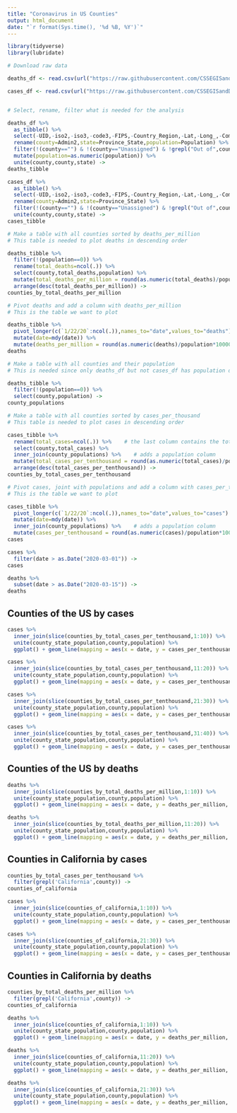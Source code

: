 ```yaml
---
title: "Coronavirus in US Counties"
output: html_document
date: "`r format(Sys.time(), '%d %B, %Y')`"
---
```


```r
library(tidyverse)
library(lubridate)

# Download raw data

deaths_df <- read.csv(url("https://raw.githubusercontent.com/CSSEGISandData/COVID-19/master/csse_covid_19_data/csse_covid_19_time_series/time_series_covid19_deaths_US.csv"),check.names = FALSE)

cases_df <- read.csv(url("https://raw.githubusercontent.com/CSSEGISandData/COVID-19/master/csse_covid_19_data/csse_covid_19_time_series/time_series_covid19_confirmed_US.csv"),check.names = FALSE)


# Select, rename, filter what is needed for the analysis

deaths_df %>%
  as_tibble() %>%
  select(-UID,-iso2,-iso3,-code3,-FIPS,-Country_Region,-Lat,-Long_,-Combined_Key) %>%
  rename(county=Admin2,state=Province_State,population=Population) %>%
  filter(!(county=="") & !(county=="Unassigned") & !grepl("Out of",county)) %>%
  mutate(population=as.numeric(population)) %>%
  unite(county,county,state) ->
deaths_tibble

cases_df %>%
  as_tibble() %>%
  select(-UID,-iso2,-iso3,-code3,-FIPS,-Country_Region,-Lat,-Long_,-Combined_Key) %>%
  rename(county=Admin2,state=Province_State) %>%
  filter(!(county=="") & !(county=="Unassigned") & !grepl("Out of",county))  %>%
  unite(county,county,state) ->
cases_tibble

# Make a table with all counties sorted by deaths_per_million
# This table is needed to plot deaths in descending order

deaths_tibble %>%
  filter(!(population==0)) %>%
  rename(total_deaths=ncol(.)) %>%
  select(county,total_deaths,population) %>%
  mutate(total_deaths_per_million = round(as.numeric(total_deaths)/population*1000000)) %>%
  arrange(desc(total_deaths_per_million)) ->
counties_by_total_deaths_per_million

# Pivot deaths and add a column with deaths_per_million
# This is the table we want to plot

deaths_tibble %>%
  pivot_longer(c(`1/22/20`:ncol(.)),names_to="date",values_to="deaths") %>%
  mutate(date=mdy(date)) %>%
  mutate(deaths_per_million = round(as.numeric(deaths)/population*1000000)) ->
deaths

# Make a table with all counties and their population
# This is needed since only deaths_df but not cases_df has population data

deaths_tibble %>%
  filter(!(population==0)) %>%
  select(county,population) ->
county_populations

# Make a table with all counties sorted by cases_per_thousand
# This table is needed to plot cases in descending order

cases_tibble %>%
  rename(total_cases=ncol(.)) %>%    # the last column contains the total number of cases
  select(county,total_cases) %>%
  inner_join(county_populations) %>%    # adds a population column
  mutate(total_cases_per_tenthousand = round(as.numeric(total_cases)/population*10000)) %>%
  arrange(desc(total_cases_per_tenthousand)) ->
counties_by_total_cases_per_tenthousand

# Pivot cases, joint with populations and add a column with cases_per_tenthousands
# This is the table we want to plot

cases_tibble %>%
  pivot_longer(c(`1/22/20`:ncol(.)),names_to="date",values_to="cases") %>%
  mutate(date=mdy(date)) %>%
  inner_join(county_populations) %>%    # adds a population column
  mutate(cases_per_tenthousand = round(as.numeric(cases)/population*10000)) ->
cases

```

```r
cases %>%
  filter(date > as.Date("2020-03-01")) ->
cases

deaths %>%
  subset(date > as.Date("2020-03-15")) ->
deaths
```

## Counties of the US by cases 

```r
cases %>%
  inner_join(slice(counties_by_total_cases_per_tenthousand,1:10)) %>%
  unite(county_state_population,county,population) %>%
  ggplot() + geom_line(mapping = aes(x = date, y = cases_per_tenthousand, color = county_state_population))
```


```r
cases %>%
  inner_join(slice(counties_by_total_cases_per_tenthousand,11:20)) %>%
  unite(county_state_population,county,population) %>%
  ggplot() + geom_line(mapping = aes(x = date, y = cases_per_tenthousand, color = county_state_population))
```

```r
cases %>%
  inner_join(slice(counties_by_total_cases_per_tenthousand,21:30)) %>%
  unite(county_state_population,county,population) %>%
  ggplot() + geom_line(mapping = aes(x = date, y = cases_per_tenthousand, color = county_state_population))
```

```r
cases %>%
  inner_join(slice(counties_by_total_cases_per_tenthousand,31:40)) %>%
  unite(county_state_population,county,population) %>%
  ggplot() + geom_line(mapping = aes(x = date, y = cases_per_tenthousand, color = county_state_population))
```

## Counties of the US by deaths

```r
deaths %>%
  inner_join(slice(counties_by_total_deaths_per_million,1:10)) %>%
  unite(county_state_population,county,population) %>%
  ggplot() + geom_line(mapping = aes(x = date, y = deaths_per_million, color = county_state_population))
```

```r
deaths %>%
  inner_join(slice(counties_by_total_deaths_per_million,11:20)) %>%
  unite(county_state_population,county,population) %>%
  ggplot() + geom_line(mapping = aes(x = date, y = deaths_per_million, color = county_state_population))
```

## Counties in California by cases

```r
counties_by_total_cases_per_tenthousand %>%
  filter(grepl('California',county)) ->
counties_of_california

cases %>%
  inner_join(slice(counties_of_california,1:10)) %>%
  unite(county_state_population,county,population) %>%
  ggplot() + geom_line(mapping = aes(x = date, y = cases_per_tenthousand, color = county_state_population))
```
```r
cases %>%
  inner_join(slice(counties_of_california,21:30)) %>%
  unite(county_state_population,county,population) %>%
  ggplot() + geom_line(mapping = aes(x = date, y = cases_per_tenthousand, color = county_state_population))
```

## Counties in California by deaths

```r
counties_by_total_deaths_per_million %>%
  filter(grepl('California',county)) ->
counties_of_california

deaths %>%
  inner_join(slice(counties_of_california,1:10)) %>%
  unite(county_state_population,county,population) %>%
  ggplot() + geom_line(mapping = aes(x = date, y = deaths_per_million, color = county_state_population))
```

```r
deaths %>%
  inner_join(slice(counties_of_california,11:20)) %>%
  unite(county_state_population,county,population) %>%
  ggplot() + geom_line(mapping = aes(x = date, y = deaths_per_million, color = county_state_population))
```

```r
deaths %>%
  inner_join(slice(counties_of_california,21:30)) %>%
  unite(county_state_population,county,population) %>%
  ggplot() + geom_line(mapping = aes(x = date, y = deaths_per_million, color = county_state_population))
```

